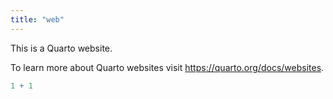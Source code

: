 ```yaml
---
title: "web"
---
```


This is a Quarto website.

To learn more about Quarto websites visit <https://quarto.org/docs/websites>.

```r
1 + 1
```
